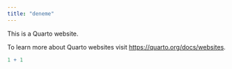 ```yaml
---
title: "deneme"
---
```


This is a Quarto website.

To learn more about Quarto websites visit <https://quarto.org/docs/websites>.

```r
1 + 1
```
